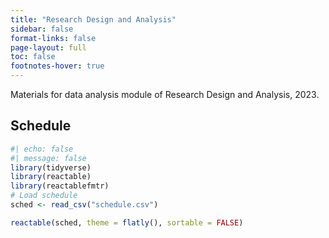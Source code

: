 ```yaml
---
title: "Research Design and Analysis"
sidebar: false
format-links: false
page-layout: full
toc: false
footnotes-hover: true
---
```


Materials for data analysis module of Research Design and Analysis, 2023. 

## Schedule

```r
#| echo: false
#| message: false
library(tidyverse)
library(reactable)
library(reactablefmtr)
# Load schedule 
sched <- read_csv("schedule.csv")

reactable(sched, theme = flatly(), sortable = FALSE)
```
